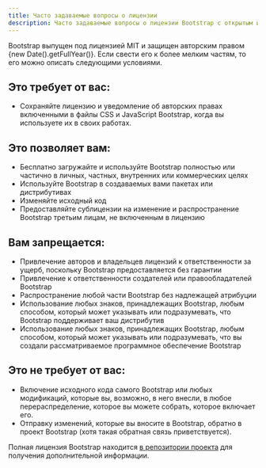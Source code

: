 ```yaml
---
title: Часто задаваемые вопросы о лицензии
description: Часто задаваемые вопросы о лицензии Bootstrap с открытым исходным кодом.
---
```


Bootstrap выпущен под лицензией MIT и защищен авторским правом {new Date().getFullYear()}. Если свести его к более мелким частям, то его можно описать следующими условиями.

## Это требует от вас:

- Сохраняйте лицензию и уведомление об авторских правах включенными в файлы CSS и JavaScript Bootstrap, когда вы используете их в своих работах.

## Это позволяет вам:

- Бесплатно загружайте и используйте Bootstrap полностью или частично в личных, частных, внутренних или коммерческих целях
- Используйте Bootstrap в создаваемых вами пакетах или дистрибутивах
- Изменяйте исходный код
- Предоставляйте сублицензии на изменение и распространение Bootstrap третьим лицам, не включенным в лицензию

## Вам запрещается:

- Привлечение авторов и владельцев лицензий к ответственности за ущерб, поскольку Bootstrap предоставляется без гарантии
- Привлечение к ответственности создателей или правообладателей Bootstrap
- Распространение любой части Bootstrap без надлежащей атрибуции
- Использование любых знаков, принадлежащих Bootstrap, любым способом, который может указывать или подразумевать, что Bootstrap поддерживает ваш дистрибутив
- Использование любых знаков, принадлежащих Bootstrap, любым способом, который может указывать или подразумевать, что вы создали рассматриваемое программное обеспечение Bootstrap

## Это не требует от вас:

- Включение исходного кода самого Bootstrap или любых модификаций, которые вы, возможно, в него внесли, в любое перераспределение, которое вы можете собрать, которое включает его.
- Отправку изменений, которые вы вносите в Bootstrap, обратно в проект Bootstrap (хотя такая обратная связь приветствуется).

Полная лицензия Bootstrap находится [в репозитории проекта]([[config:repo]]/blob/v[[config:current_version]]/LICENSE) для получения дополнительной информации.
